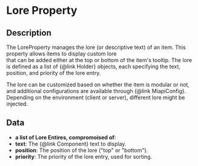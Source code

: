 # Lore Property

## Description

 The LoreProperty manages the lore (or descriptive text) of an item. This property allows items to display custom lore  
that can be added either at the top or bottom of the item's tooltip. The lore is defined as a list of {@link Holder} objects,each specifying the text, position, and priority of the lore entry.<p>The lore can be customized based on whether the item is modular or not, and additional configurations are availablethrough {@link MiapiConfig}. Depending on the environment (client or server), different lore might be injected.

## Data

- **a list of Lore Entires, compromoised of**: 
- **text**:  The {@link Component} text to display.
- **position**:  The position of the lore ("top" or "bottom").
- **priority**:  The priority of the lore entry, used for sorting.

